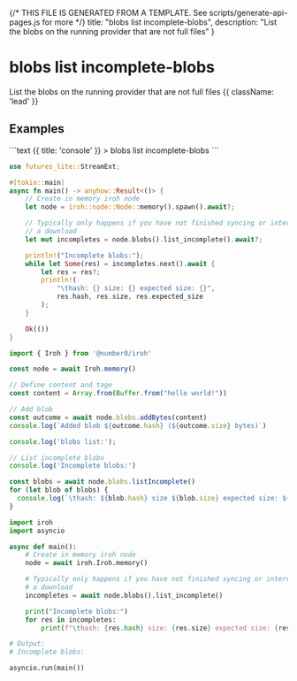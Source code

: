 {/* THIS FILE IS GENERATED FROM A TEMPLATE. See scripts/generate-api-pages.js for more */}
    title: "blobs list incomplete-blobs",
    description: "List the blobs on the running provider that are not full files"
}

<div className='not-prose mb-5'>
    <Breadcrumbs pages={[
        { name: 'API', href: '/docs/api', current: false },
        { name: 'blobs list incomplete-blobs', href: '/docs/api/blobs-list-incomplete-blobs', current: true },
    ]} />
</div>

# blobs list incomplete-blobs

List the blobs on the running provider that are not full files {{ className: 'lead' }}



## Examples

<CodeGroup title="blobs list incomplete-blobs">
```text {{ title: 'console' }}
> blobs list incomplete-blobs
```

```rust {{ title: 'rust' }}
use futures_lite::StreamExt;

#[tokio::main]
async fn main() -> anyhow::Result<()> {
    // Create in memory iroh node
    let node = iroh::node::Node::memory().spawn().await?;

    // Typically only happens if you have not finished syncing or interrupted
    // a download
    let mut incompletes = node.blobs().list_incomplete().await?;

    println!("Incomplete blobs:");
    while let Some(res) = incompletes.next().await {
        let res = res?;
        println!(
            "\thash: {} size: {} expected size: {}",
            res.hash, res.size, res.expected_size
        );
    }

    Ok(())
}

```


```js {{ title: 'nodejs' }}
import { Iroh } from '@number0/iroh'

const node = await Iroh.memory()

// Define content and tage
const content = Array.from(Buffer.from("hello world!"))

// Add blob
const outcome = await node.blobs.addBytes(content)
console.log(`Added blob ${outcome.hash} (${outcome.size} bytes)`)

console.log('blobs list:');

// List incomplete blobs
console.log('Incomplete blobs:')

const blobs = await node.blobs.listIncomplete()
for (let blob of blobs) {
  console.log(`\thash: ${blob.hash} size ${blob.size} expected size: ${blob.expectedSize}`)
}

```


```python {{ title: 'python' }}
import iroh
import asyncio

async def main():
    # Create in memory iroh node
    node = await iroh.Iroh.memory()

    # Typically only happens if you have not finished syncing or interrupted
    # a download
    incompletes = await node.blobs().list_incomplete()

    print("Incomplete blobs:")
    for res in incompletes:
        print(f"\thash: {res.hash} size: {res.size} expected size: {res.expected_size}")

# Output:
# Incomplete blobs:

asyncio.run(main())

```


</CodeGroup>
